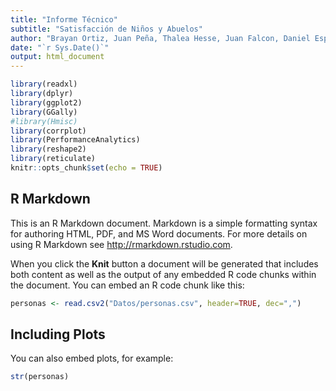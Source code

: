 ```yaml
---
title: "Informe Técnico"
subtitle: "Satisfacción de Niños y Abuelos"
author: "Brayan Ortiz, Juan Peña, Thalea Hesse, Juan Falcon, Daniel Espinal"
date: "`r Sys.Date()`"
output: html_document
---
```


```r
library(readxl)
library(dplyr)
library(ggplot2)
library(GGally)
#library(Hmisc)
library(corrplot)
library(PerformanceAnalytics)
library(reshape2)
library(reticulate)
knitr::opts_chunk$set(echo = TRUE)
```

## R Markdown

This is an R Markdown document. Markdown is a simple formatting syntax for authoring HTML, PDF, and MS Word documents. For more details on using R Markdown see <http://rmarkdown.rstudio.com>.

When you click the **Knit** button a document will be generated that includes both content as well as the output of any embedded R code chunks within the document. You can embed an R code chunk like this:

```r
personas <- read.csv2("Datos/personas.csv", header=TRUE, dec=",")
```
## Including Plots

You can also embed plots, for example:


```r
str(personas)
```

